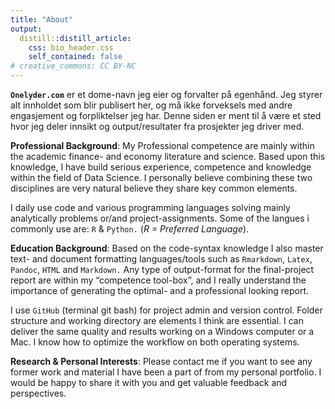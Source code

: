 ```yaml
---
title: "About"
output:
  distill::distill_article:
    css: bio_header.css
    self_contained: false
# creative_commons: CC BY-NC
---
```


**`Onelyder.com`** er et dome-navn jeg eier og forvalter på egenhånd. Jeg styrer alt innholdet som blir publisert her, og må ikke forveksels med andre engasjement og forpliktelser jeg har. Denne siden er ment til å være et sted hvor jeg deler innsikt og output/resultater fra prosjekter jeg driver med.  

**Professional Background**: 
My Professional competence are mainly within the academic finance- and economy literature and science. Based upon this knowledge, I have build serious experience, competence and knowledge within the field of Data Science. I personally believe combining these two disciplines are very natural believe they share key common elements.

I daily use code and various programming languages solving mainly analytically problems or/and project-assignments. Some of the langues i commonly use are: `R` & `Python.` (*R = Preferred Language*). 

**Education Background**: 
Based on the code-syntax knowledge I also master text- and document formatting languages/tools such as `Rmarkdown`, `Latex`, `Pandoc`, `HTML` and `Markdown.` Any type of output-format for the final-project report are within my “competence tool-box”, and I really understand the importance of generating the optimal- and a professional looking report.

I use `GitHub` (terminal git bash) for project admin and version control. Folder structure and working directory are elements I think are essential. I can deliver the same quality and results working on a Windows computer or a Mac. I know how to optimize the workflow on both operating systems.

**Research & Personal Interests**: 
Please contact me if you want to see any former work and material I have been a part of from my personal portfolio. I would be happy to share it with you and get valuable feedback and perspectives.
